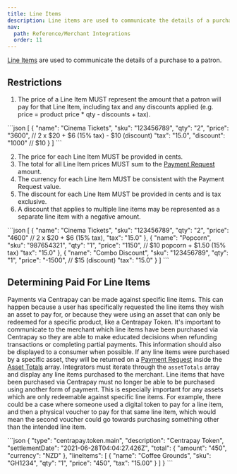 ```yaml
---
title: Line Items
description: Line items are used to communicate the details of a purchase to a patron.
nav:
  path: Reference/Merchant Integrations
  order: 11
---
```


[Line Items](/api/payment-requests#line-item-model) are used to communicate the details of a purchase to a patron.

## Restrictions

1. The price of a Line Item MUST represent the amount that a patron will pay for that Line Item, including tax and any discounts applied (e.g. price = product price * qty - discounts + tax).

  <CodePanel title="Example">
    ```json
    [
      {
        "name": "Cinema Tickets",
        "sku": "123456789",
        "qty": "2",
        "price": "3600", // 2 x $20 + $6 (15% tax) - $10 (discount)
        "tax": "15.0",
        "discount": "1000" // $10
      }
    ]
    ```
  </CodePanel>

2. The price for each Line Item MUST be provided in cents.
3. The total for all Line Item prices MUST sum to the [Payment Request](/api/payment-requests/) amount.
4. The currency for each Line Item MUST be consistent with the Payment Request value.
5. The discount for each Line Item MUST be provided in cents and is tax exclusive.
6. A discount that applies to multiple line items may be represented as a separate line item with a negative amount.

  <CodePanel title="Example">
    ```json
    [
      {
        "name": "Cinema Tickets",
        "sku": "123456789",
        "qty": "2",
        "price": "4600" // 2 x $20 + $6 (15% tax),
        "tax": "15.0"
      },
      {
        "name": "Popcorn",
        "sku": "987654321",
        "qty": "1",
        "price": "1150", // $10 popcorn + $1.50 (15% tax)
        "tax": "15.0"
      },
      {
        "name": "Combo Discount",
        "sku": "123456789",
        "qty": "1",
        "price": "-1500", // $15 (discount)
        "tax": "15.0"
      }
    ]
    ```
  </CodePanel>

## Determining Paid For Line Items

Payments via Centrapay can be made against specific line items. This can happen because a user has specifically requested the line items they wish an asset to pay for, or because they were using an asset that can only be redeemed for a specific product, like a Centrapay Token.
It's important to communicate to the merchant which line items have been purchased via Centrapay so they are able to make educated decisions when refunding transactions or completing partial payments.
This information should also be displayed to a consumer when possible. If any line items were purchased by a specific asset, they will be returned on a [Payment Request](/api/payment-requests/) inside the [Asset Totals](/api/payment-requests#asset-totals) array.
Integrators must iterate through the `assetTotals` array and display any line items purchased to the merchant. Line items that have been purchased via Centrapay must no longer be able to be purchased using another form of payment.
This is especially important for any assets which are only redeemable against specific line items. For example, there could be a case where someone used a digital token to pay for a line item, and then a physical voucher to pay for that same line item, which would mean the second voucher could go towards purchasing something other than the intended line item.

<CodePanel title="Example">
```json
  {
    "type": "centrapay.token.main",
    "description": "Centrapay Token",
    "settlementDate": "2021-06-28T04:04:27.426Z",
    "total": {
      "amount": "450",
      "currency": "NZD"
    },
    "lineItems": [
      {
        "name": "Coffee Grounds",
        "sku": "GH1234",
        "qty": "1",
        "price": "450",
        "tax": "15.00"
      }
    ]
  }
```
</CodePanel>

